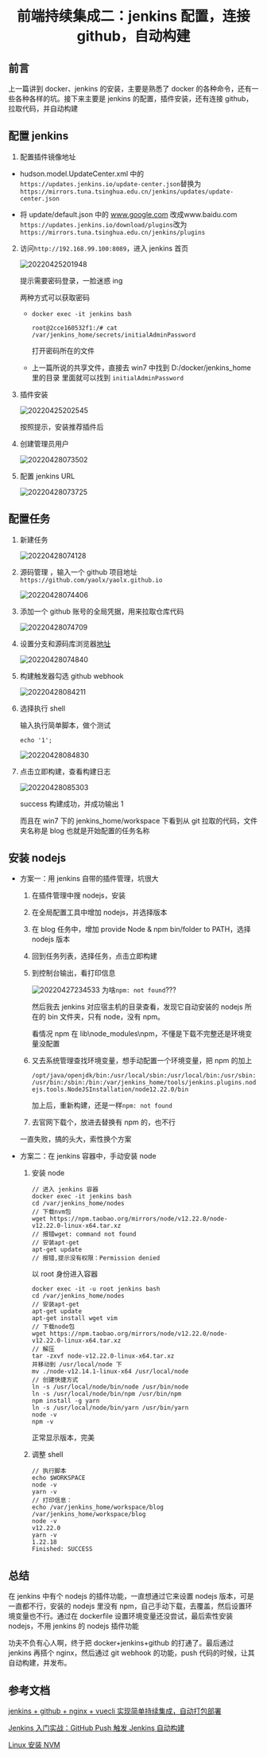 # <center>前端持续集成二：jenkins 配置，连接 github，自动构建</center>

## 前言

上一篇讲到 docker、jenkins 的安装，主要是熟悉了 docker 的各种命令，还有一些各种各样的坑。接下来主要是 jenkins 的配置，插件安装，还有连接 github，拉取代码，并自动构建

## 配置 jenkins

1. 配置插件镜像地址

- hudson.model.UpdateCenter.xml 中的
  `https://updates.jenkins.io/update-center.json`替换为`https://mirrors.tuna.tsinghua.edu.cn/jenkins/updates/update-center.json`

- 将 update/default.json 中的
  www.google.com 改成www.baidu.com
  `https://updates.jenkins.io/download/plugins`改为`https://mirrors.tuna.tsinghua.edu.cn/jenkins/plugins`

2. 访问`http://192.168.99.100:8089`，进入 jenkins 首页

   ![20220425201948](https://cdn.jsdelivr.net/gh/yaolx/picBed@main/blogs/pics/20220425201948.png)

   提示需要密码登录，一脸迷惑 ing

   两种方式可以获取密码

   - `docker exec -it jenkins bash`

     ```code
     root@2cce160532f1:/# cat /var/jenkins_home/secrets/initialAdminPassword
     ```

     打开密码所在的文件

   - 上一篇所说的共享文件，直接去 win7 中找到 D:/docker/jenkins_home 里的目录
     里面就可以找到 `initialAdminPassword`

3. 插件安装

   ![20220425202545](https://cdn.jsdelivr.net/gh/yaolx/picBed@main/blogs/pics/20220425202545.png)

   按照提示，安装推荐插件后

4. 创建管理员用户

   ![20220428073502](https://cdn.jsdelivr.net/gh/yaolx/picBed@main/blogs/pics/20220428073502.png)

5. 配置 jenkins URL

   ![20220428073725](https://cdn.jsdelivr.net/gh/yaolx/picBed@main/blogs/pics/20220428073725.png)

## 配置任务

1. 新建任务

   ![20220428074128](https://cdn.jsdelivr.net/gh/yaolx/picBed@main/blogs/pics/20220428074128.png)

2. 源码管理 ，输入一个 github 项目地址`https://github.com/yaolx/yaolx.github.io`

   ![20220428074406](https://cdn.jsdelivr.net/gh/yaolx/picBed@main/blogs/pics/20220428074406.png)

3. 添加一个 github 账号的全局凭据，用来拉取仓库代码

   ![20220428074709](https://cdn.jsdelivr.net/gh/yaolx/picBed@main/blogs/pics/20220428074709.png)

4. 设置分支和源码库浏览器[地址](https://yaolx.github.io/)

   ![20220428074840](https://cdn.jsdelivr.net/gh/yaolx/picBed@main/blogs/pics/20220428074840.png)

5. 构建触发器勾选 github webhook

   ![20220428084211](https://cdn.jsdelivr.net/gh/yaolx/picBed@main/blogs/pics/20220428084211.png)

6. 选择执行 shell

   输入执行简单脚本，做个测试

   ```code
   echo '1';
   ```

   ![20220428084830](https://cdn.jsdelivr.net/gh/yaolx/picBed@main/blogs/pics/20220428084830.png)

7. 点击立即构建，查看构建日志

   ![20220428085303](https://cdn.jsdelivr.net/gh/yaolx/picBed@main/blogs/pics/20220428085303.png)

   success 构建成功，并成功输出 1

   而且在 win7 下的 jenkins_home/workspace 下看到从 git 拉取的代码，文件夹名称是 blog 也就是开始配置的任务名称

## 安装 nodejs

- 方案一：用 jenkins 自带的插件管理，坑很大

  1. 在插件管理中搜 nodejs，安装

  2. 在全局配置工具中增加 nodejs，并选择版本

  3. 在 blog 任务中，增加 provide Node & npm bin/folder to PATH，选择 nodejs 版本

  4. 回到任务列表，选择任务，点击立即构建

  5. 到控制台输出，看打印信息

     ![20220427234533](https://cdn.jsdelivr.net/gh/yaolx/picBed@main/blogs/pics/20220427234533.png)
     为啥`npm: not found`???

     然后我去 jenkins 对应宿主机的目录查看，发现它自动安装的 nodejs 所在的 bin 文件夹，只有 node，没有 npm。

     看情况 npm 在 lib\node_modules\npm，不懂是下载不完整还是环境变量没配置

  6. 又去系统管理查找环境变量，想手动配置一个环境变量，把 npm 的加上

     `/opt/java/openjdk/bin:/usr/local/sbin:/usr/local/bin:/usr/sbin:/usr/bin:/sbin:/bin:/var/jenkins_home/tools/jenkins.plugins.nodejs.tools.NodeJSInstallation/node12.22.0/bin`

     加上后，重新构建，还是一样`npm: not found`

  7. 去官网下载个，放进去替换有 npm 的，也不行

  一直失败，搞的头大，索性换个方案

- 方案二：在 jenkins 容器中，手动安装 node

  1.  安装 node

      ```code
      // 进入 jenkins 容器
      docker exec -it jenkins bash
      cd /var/jenkins_home/nodes
      // 下载nvm包
      wget https://npm.taobao.org/mirrors/node/v12.22.0/node-v12.22.0-linux-x64.tar.xz
      // 报错wget: command not found
      // 安装apt-get
      apt-get update
      // 报错,提示没有权限：Permission denied
      ```

      以 root 身份进入容器

      ```code
      docker exec -it -u root jenkins bash
      cd /var/jenkins_home/nodes
      // 安装apt-get
      apt-get update
      apt-get install wget vim
      // 下载node包
      wget https://npm.taobao.org/mirrors/node/v12.22.0/node-v12.22.0-linux-x64.tar.xz
      // 解压
      tar -zxvf node-v12.22.0-linux-x64.tar.xz
      并移动到 /usr/local/node 下
      mv ./node-v12.14.1-linux-x64 /usr/local/node
      // 创建快捷方式
      ln -s /usr/local/node/bin/node /usr/bin/node
      ln -s /usr/local/node/bin/npm /usr/bin/npm
      npm install -g yarn
      ln -s /usr/local/node/bin/yarn /usr/bin/yarn
      node -v
      npm -v
      ```

      正常显示版本，完美

  2.  调整 shell

      ```code
      // 执行脚本
      echo $WORKSPACE
      node -v
      yarn -v
      // 打印信息：
      echo /var/jenkins_home/workspace/blog
      /var/jenkins_home/workspace/blog
      node -v
      v12.22.0
      yarn -v
      1.22.18
      Finished: SUCCESS

      ```

## 总结

在 jenkins 中有个 nodejs 的插件功能，一直想通过它来设置 nodejs 版本，可是一直都不行，安装的 nodejs 里没有 npm，自己手动下载，去覆盖，然后设置环境变量也不行。通过在 dockerfile 设置环境变量还没尝试，最后索性安装 nodejs，不用 jenkins 的 nodejs 插件功能

功夫不负有心人啊，终于把 docker+jenkins+github 的打通了。最后通过 jenkins 再搭个 nginx，然后通过 git webhook 的功能，push 代码的时候，让其自动构建，并发布。

## 参考文档

[jenkins + github + nginx + vuecli 实现简单持续集成，自动打包部署](https://juejin.cn/post/6844904003709435918)

[Jenkins 入门实战：GitHub Push 触发 Jenkins 自动构建](https://juejin.cn/post/6844903986017878029)

[Linux 安装 NVM](https://blog.csdn.net/sanqima/article/details/119121432)
